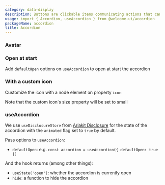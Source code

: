 ```yaml
---
category: data-display
description: Buttons are clickable items communicating actions that can be performed.
usage: import { Accordion, useAccordion } from @welcome-ui/accordion
packageName: accordion
title: Accordion
---
```


### Avatar

<div data-playground="avatar.tsx" data-component="Accordion"></div>

### Open at start

Add `defaultOpen` options on `useAccordion` to open at start the accordion

<div data-playground="open-at-start.tsx" data-component="Accordion"></div>

### With a custom icon

Customize the icon with a node element on property `icon`

Note that the custom icon's size property will be set to small

<div data-playground="with-custom-icon.tsx" data-component="Accordion"></div>

### useAccordion

We use `useDisclosureStore` from [Ariakit Disclosure](https://ariakit.org/reference/use-disclosure-store) for the state of the accordion with the `animated` flag set to `true` by default.

Pass options to `useAccordion`:

- `defaultOpen`: e.g. `const accordion = useAccordion({ defaultOpen: true })`

And the hook returns (among other things):

- `useState('open')`: whether the accordion is currently open
- `hide`: a function to hide the accordion
